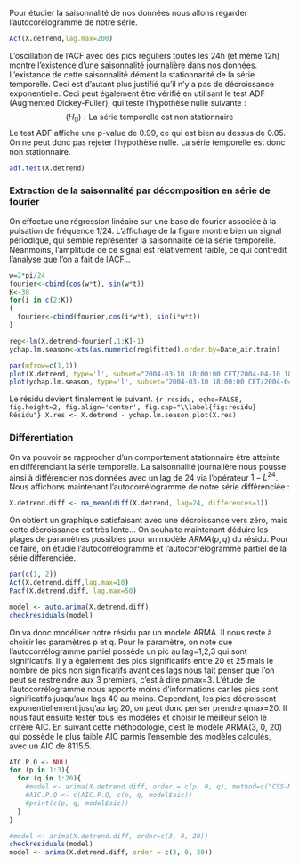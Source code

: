 Pour étudier la saisonnalité de nos données nous allons regarder l'autocorélogramme de notre série.

```r
Acf(X.detrend,lag.max=200)
```

L'oscillation de l'ACF avec des pics réguliers toutes les 24h (et même 12h) montre l'existence d'une saisonnalité journalière dans nos données.
L'existance de cette saisonnalité dément la stationnarité de la série temporelle. Ceci est d'autant plus justifié qu'il n'y a pas de décroissance exponentielle.
Ceci peut également être vérifié en utilisant le test ADF (Augmented Dickey-Fuller), qui teste l'hypothèse nulle suivante : 
$$(H_0): \text{La série temporelle est non stationnaire}$$
Le test ADF affiche une p-value de 0.99, ce qui est bien au dessus de 0.05. On ne peut donc pas rejeter l'hypothèse nulle.
La série temporelle est donc non stationnaire.

```r
adf.test(X.detrend)
```
### Extraction de la saisonnalité par décomposition en série de fourier

On effectue une régression linéaire sur une base de fourier associée à la pulsation de fréquence 1/24.
L'affichage de la figure \ref{fig:saisonnalite} montre bien un signal périodique, qui semble représenter la saisonnalité de la série temporelle.
Néanmoins, l'amplitude de ce signal est relativement faible, ce qui contredit l'analyse que l'on a fait de l'ACF...

```r
w=2*pi/24
fourier<-cbind(cos(w*t), sin(w*t))
K<-30
for(i in c(2:K))
{
  fourier<-cbind(fourier,cos(i*w*t), sin(i*w*t))
}

reg<-lm(X.detrend~fourier[,1:K]-1)
ychap.lm.season<-xts(as.numeric(reg$fitted),order.by=Date_air.train)
```
```r
par(mfrow=c(1,1))
plot(X.detrend, type='l', subset="2004-03-10 18:00:00 CET/2004-04-10 18:00:00 CET", ylim=c(-3, 4))
plot(ychap.lm.season, type='l', subset="2004-03-10 18:00:00 CET/2004-04-10 18:00:00 CET", ylim=c(-3, 4), col='red')
```

Le résidu devient finalement le suivant.
```{r residu, echo=FALSE, fig.height=2, fig.align='center', fig.cap="\\label{fig:residu} Résidu"}
X.res <- X.detrend - ychap.lm.season
plot(X.res)
```

### Différentiation

On va pouvoir se rapprocher d'un comportement stationnaire être atteinte en différenciant la série temporelle.
La saisonnalité journalière nous pousse ainsi à différencier nos données avec un lag de 24 via l'opérateur $1-L^{24}$.
Nous affichons maintenant l'autocorrélogramme de notre série différenciée :

```r
X.detrend.diff <- na_mean(diff(X.detrend, lag=24, differences=1))
```

On obtient un graphique satisfaisant avec une décroissance vers zéro, mais cette décroissance est très lente...
On souhaite maintenant déduire les plages de paramètres possibles pour un modèle $ARMA(p,q)$ du résidu.
Pour ce faire, on étudie l'autocorrélogramme et l'autocorrélogramme partiel de la série différenciée.

```r
par(c(1, 2))
Acf(X.detrend.diff,lag.max=10)
Pacf(X.detrend.diff, lag.max=50)
```

```r
model <- auto.arima(X.detrend.diff)
checkresiduals(model)
```

On va donc modéliser notre résidu par un modèle ARMA. Il nous reste à choisir les paramètres p et q.
Pour le paramètre, on note que l'autocorrélogramme partiel possède un pic au lag=1,2,3 qui sont significatifs. Il y a également des pics significatifs entre 20 et 25 mais le nombre de pics non significatifs avant ces lags nous fait penser que l'on peut se restreindre aux 3 premiers, c'est à dire pmax=3.
L'étude de l'autocorrélogramme nous apporte moins d'informations car les pics sont significatifs jusqu'aux lags 40 au moins. Cependant, les pics décroissent exponentiellement jusq'au lag 20, on peut donc penser prendre qmax=20. Il nous faut ensuite tester tous les modèles et choisir le meilleur selon le critère AIC.
En suivant cette méthodologie, c'est le modèle ARMA(3, 0, 20) qui possède le plus faible AIC parmis l'ensemble des modèles calculés, avec un AIC de 8115.5.

```r
AIC.P.Q <- NULL
for (p in 1:3){
  for (q in 1:20){
    #model <- arima(X.detrend.diff, order = c(p, 0, q), method=c("CSS-ML"))
    #AIC.P.Q <- c(AIC.P.Q, c(p, q, model$aic))
    #print(c(p, q, model$aic))
  }
}

#model <- arima(X.detrend.diff, order=c(3, 0, 20))
checkresiduals(model)
model <- arima(X.detrend.diff, order = c(3, 0, 20))
```